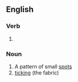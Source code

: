 ==English==

===Verb===
{{head|en|verb form}}

# {{present participle of|speckle|lang=en|nocat=1}}

===Noun===
{{en-noun}}

# A pattern of small [[spot]]s
# [[ticking]] (the fabric)